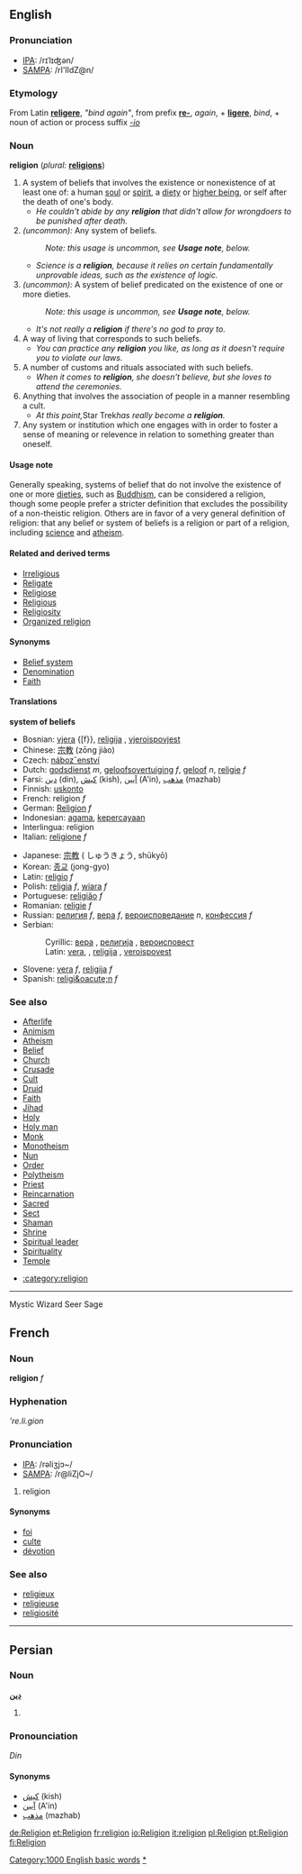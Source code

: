 ==English==

===Pronunciation===
*[[w:IPA|IPA]]: /rɪˈlɪʤən/
*[[w:SAMPA|SAMPA]]: /rI'lIdZ@n/

===Etymology===
From Latin '''[[religere]]''', ''"bind again"'', from prefix '''[[re-]]''', ''again'', + '''[[ligere]]''', ''bind'', + noun of action or process suffix ''[[-io]]''

===Noun===
'''religion''' (''plural:'' '''[[religions]]''')
# A system of beliefs that involves the existence or nonexistence of at least one of: a human [[soul]] or [[spirit]], a [[diety]] or [[higher being]], or self after the death of one's body.
#* ''He couldn't abide by any '''religion''' that didn't allow for wrongdoers to be punished after death.''
# ''(uncommon):'' Any system of beliefs.
#: ''Note: this usage is uncommon, see '''Usage note''', below.''
#* ''Science is a '''religion''', because it relies on certain fundamentally unprovable ideas, such as the existence of logic.''
# ''(uncommon):'' A system of belief predicated on the existence of one or more dieties.
#: ''Note: this usage is uncommon, see '''Usage note''', below.''
#* ''It's not really a '''religion''' if there's no god to pray to.''
# A way of living that corresponds to such beliefs.
#* ''You can practice any '''religion''' you like, as long as it doesn't require you to violate our laws.''
# A number of customs and rituals associated with such beliefs.
#* ''When it comes to '''religion''', she doesn't believe, but she loves to attend the ceremonies.''
# Anything that involves the association of people in a manner resembling a cult.
#* ''At this point, ''Star Trek'' has really become a '''religion'''.''
# Any system or institution which one engages with in order to foster a sense of meaning or relevence in relation to something greater than oneself.


==== Usage note ====
Generally speaking, systems of belief that do not involve the existence of one or more [[dieties]], such as [[Buddhism]], can be considered a religion, though some people prefer a stricter definition that excludes the possibility of a non-theistic religion.  Others are in favor of a very general definition of religion: that any belief or system of beliefs is a religion or part of a religion, including [[science]] and [[atheism]].

{{sectstub}}

====Related and derived terms====
*[[Irreligious]]
*[[Religate]]
*[[Religiose]]
*[[Religious]]
*[[Religiosity]]
*[[Organized religion]]

====Synonyms====
*[[Belief system]]
*[[Denomination]]
*[[Faith]]

====Translations====

'''system of beliefs'''
{{top}}
*Bosnian: [[vjera]] {[f}}, [[religija#Bosnian|religija]] {{f}}, [[vjeroispovjest]] {{n}}
*Chinese: [[宗教]] (zōng jiào)
*Czech: [[nábozˇenství]]
*Dutch: [[godsdienst]] ''m'', [[geloofsovertuiging]] ''f'', [[geloof]] ''n'', [[religie]] ''f''
*Farsi: [[دین]] (din), [[كیش]] (kish), [[آیین]] (A'in), [[مذهب]] (mazhab)
*Finnish: [[uskonto]]
*French: religion ''f''
*German: [[Religion]] ''f''
*Indonesian: [[agama]], [[percaya|kepercayaan]]
*Interlingua: religion
*Italian: [[religione]] ''f''
{{mid}}
*Japanese: [[宗教]] ( しゅうきょう, shūkyō)
*Korean: [[종교]] (jong-gyo)
*Latin: [[religio]] ''f''
*Polish: [[religia]] ''f'', [[wiara]] ''f''
*Portuguese: [[religião]] ''f''
*Romanian: [[religie]] ''f''
*Russian: [[религия]] ''f'', [[вера]] ''f'', [[вероисповедание]] ''n'',  [[конфессия]] ''f''
*Serbian:
*:Cyrillic: [[вера#Serbian|вера]] {{f}}, [[религија]] {{f}}, [[вероисповест]] {{n}}
*:Latin: [[vera#Serbian|vera]], {{f}}, [[religija#Serbian|religija]] {{f}}, [[veroispovest]] {{f}}
*Slovene: [[vera]] ''f'', [[religija]] ''f''
*Spanish: [[religi&oacute;n]] ''f''
{{bottom}}

=== See also ===
<!-- Let's only use terms that aren't specific to a particular religion or category of religions (except such general categories as "organized religions").  Priest, monk, or nun are applied to many different religions. -->
*[[Afterlife]]
*[[Animism]]
*[[Atheism]]
*[[Belief]]
*[[Church]]
*[[Crusade]]
*[[Cult]]
*[[Druid]]
*[[Faith]]
*[[Jihad]]
*[[Holy]]
*[[Holy man]]
*[[Monk]]
*[[Monotheism]]
*[[Nun]]
*[[Order]]
*[[Polytheism]]
*[[Priest]]
*[[Reincarnation]]
*[[Sacred]]
*[[Sect]]
*[[Shaman]]
*[[Shrine]]
*[[Spiritual leader]]
*[[Spirituality]]
*[[Temple]]

*[[:category:religion]]

----
Mystic
Wizard
Seer
Sage

==French==
===Noun===
'''religion''' ''f''

===Hyphenation===
'''re.li.gion''

===Pronunciation===
*[[w:IPA|IPA]]: /rəliʒjɔ~/
*[[w:SAMPA|SAMPA]]: /r@liZjO~/

# religion

====Synonyms====
*[[foi]]
*[[culte]]
*[[dévotion]]

===See also===
*[[religieux]]
*[[religieuse]]
*[[religiosité]]

----

==Persian==
===Noun===
'''[[دین]]'''

# {{substub}}

===Pronounciation===
''Din''

====Synonyms====
*[[كیش]] (kish)
*[[آیین]] (A'in)
*[[مذهب]] (mazhab)

[[Category:1000 English basic words]]
[[Category:Religion|*]]

[[de:Religion]]
[[et:Religion]]
[[fr:religion]]
[[io:Religion]]
[[it:religion]]
[[pl:Religion]]
[[pt:Religion]]
[[fi:Religion]]